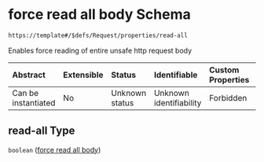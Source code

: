 # force read all body Schema

```txt
https://template#/$defs/Request/properties/read-all
```

Enables force reading of entire unsafe http request body

| Abstract            | Extensible | Status         | Identifiable            | Custom Properties | Additional Properties | Access Restrictions | Defined In                                                                             |
| :------------------ | :--------- | :------------- | :---------------------- | :---------------- | :-------------------- | :------------------ | :------------------------------------------------------------------------------------- |
| Can be instantiated | No         | Unknown status | Unknown identifiability | Forbidden         | Allowed               | none                | [nuclei-schema.schema.json\*](../out/nuclei-schema.schema.json "open original schema") |

## read-all Type

`boolean` ([force read all body](nuclei-schema-defs-request-properties-force-read-all-body))
